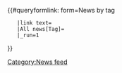 <includeonly>{{#queryformlink: form=News by tag
	|link text={{{1|}}}
	|All news[Tag]={{{1|}}}
	|_run=1
}}</includeonly><noinclude>[[Category:News feed]]</noinclude>
